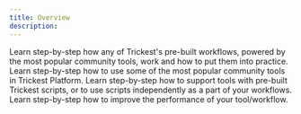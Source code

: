 ```yaml
---
title: Overview
description: 
---
```


<CardGroup cols={2}>
  <Card title="Workflow Templates" icon="diagram-project" href="workflow-templates/overview">
    Learn step-by-step how any of Trickest's pre-built workflows, powered by the most popular community tools, work and how to put them into practice.
  </Card>

  <Card title="Tools" icon="wrench" href="https://trickest.com/docs/knowledge-hub/tools/">
    Learn step-by-step how to use some of the most popular community tools in Trickest Platform.
  </Card>

  <Card title="Scripts" icon="code" href="https://trickest.com/docs/knowledge-hub/scripts/">
    Learn step-by-step how to support tools with pre-built Trickest scripts, or to use scripts independently as a part of your workflows.
  </Card>

  <Card title="How-To's and Best Practices" icon="lightbulb" href="https://trickest.com/docs/knowledge-hub/how-tos-and-best-practices/">
    Learn step-by-step how to improve the performance of your tool/workflow.
  </Card>
</CardGroup>
